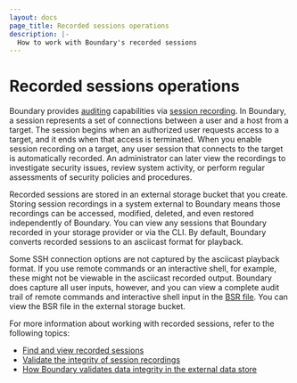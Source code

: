 ```yaml
---
layout: docs
page_title: Recorded sessions operations
description: |-
  How to work with Boundary's recorded sessions
---
```


# Recorded sessions operations

Boundary provides [auditing](/boundary/docs/concepts/auditing) capabilities via [session recording](/boundary/docs/configuration/session-recording).
In Boundary, a session represents a set of connections between a user and a host from a target.
The session begins when an authorized user requests access to a target, and it ends when that access is terminated.
When you enable session recording on a target, any user session that connects to the target is automatically recorded.
An administrator can later view the recordings to investigate security issues, review system activity, or perform regular assessments of security policies and procedures.

Recorded sessions are stored in an external storage bucket that you create.
Storing session recordings in a system external to Boundary means those recordings can be accessed, modified, deleted, and even restored independently of Boundary.
You can view any sessions that Boundary recorded in your storage provider or via the CLI.
By default, Boundary converts recorded sessions to an asciicast format for playback.

Some SSH connection options are not captured by the asciicast playback format.
If you use remote commands or an interactive shell, for example, these might not be viewable in the asciicast recorded output.
Boundary does capture all user inputs, however, and you can view a complete audit trail of remote commands and interactive shell input in the [BSR file](/boundary/docs/concepts/auditing/#bsr-directory-structure).
You can view the BSR file in the external storage bucket.

For more information about working with recorded sessions, refer to the following topics:

- [Find and view recorded sessions](/boundary/docs/operations/session-recordings/manage-recorded-sessions)
- [Validate the integrity of session recordings](/boundary/docs/operations/session-recordings/validate-session-recordings)
- [How Boundary validates data integrity in the external data store](/boundary/docs/operations/session-recordings/validate-data-store)